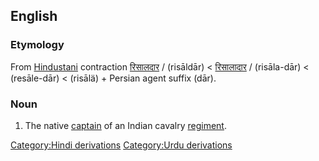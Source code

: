 ==English==

===Etymology===
From [[Hindustani]] contraction [[रिसालदार]] / {{ur-Arab|[[رسالدار]]}} (risāldār) < [[रिसालादार]] / {{ur-Arab|[[رسالہ دار]]}} (risāla-dār) < {{etyl|fa}} {{fa-Arab|[[رساله‌دار]]}} (resāle-dār) < {{etyl|ar}} {{Arab|[[رسالة]]}} (risālä) + Persian agent suffix {{fa-Arab|[[دار]]}} (dār).

===Noun===
{{en-noun}}

# The native [[captain]] of an Indian cavalry [[regiment]].

[[Category:Hindi derivations]]
[[Category:Urdu derivations]]